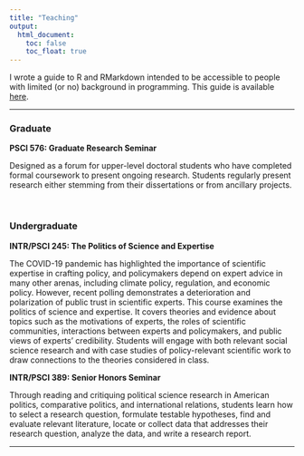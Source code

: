 ```yaml
---
title: "Teaching"
output:
  html_document:
    toc: false
    toc_float: true
---
```


I wrote a guide to R and RMarkdown intended to be accessible to people with limited (or no) background in programming. This guide is available [here](https://www.dropbox.com/sh/awup039cmngaqsb/AACutnJHvHOhDWvUNypbvpf5a?dl=0).

---

### Graduate

**PSCI 576: Graduate Research Seminar**

Designed as a forum for upper-level doctoral students who have completed formal coursework to present ongoing research. Students regularly present research either stemming from their dissertations or from ancillary projects.

<br>

### Undergraduate

**INTR/PSCI 245: The Politics of Science and Expertise**

The COVID-19 pandemic has highlighted the importance of scientific expertise in crafting policy, and policymakers depend on expert advice in many other arenas, including climate policy, regulation, and economic policy. However, recent polling demonstrates a deterioration and polarization of public trust in scientific experts. This course examines the politics of science and expertise. It covers theories and evidence about topics such as the motivations of experts, the roles of scientific communities, interactions between experts and policymakers, and public views of experts’ credibility. Students will engage with both relevant social science research and with case studies of policy-relevant scientific work to draw connections to the theories considered in class.

**INTR/PSCI 389: Senior Honors Seminar**

Through reading and critiquing political science research in American politics, comparative politics, and international relations, students learn how to select a research question, formulate testable hypotheses, find and evaluate relevant literature, locate or collect data that addresses their research question, analyze the data, and write a research report. 

---
